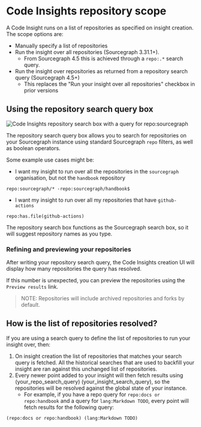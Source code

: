 # Code Insights repository scope

A Code Insight runs on a list of repositories as specified on insight creation. The scope options are:

* Manually specify a list of repositories
* Run the insight over all repositories (Sourcegraph 3.31.1+).
  * From Sourcegraph 4.5 this is achieved through a `repo:.*` search query.
* Run the insight over repositories as returned from a repository search query (Sourcegraph 4.5+)
  * This replaces the "Run your insight over all repositories" checkbox in prior versions

## Using the repository search query box

![Code Insights repository search box with a query for repo:sourcegraph](https://storage.googleapis.com/sourcegraph-assets/docs/images/code_insights/create_insight_repo_selection.png)

The repository search query box allows you to search for repositories on your Sourcegraph instance using standard Sourcegraph `repo` filters, as well as boolean operators.

Some example use cases might be:
* I want my insight to run over all the repositories in the `sourcegraph` organisation, but not the `handbook` repository

```sgquery
repo:sourcegraph/* -repo:sourcegraph/handbook$
```

* I want my insight to run over all my repositories that have `github-actions`
```sgquery
repo:has.file(github-actions)
```

The repository search box functions as the Sourcegraph search box, so it will suggest repository names as you type.

### Refining and previewing your repositories

After writing your repository search query, the Code Insights creation UI will display how many repositories the query has resolved.

If this number is unexpected, you can preview the repositories using the `Preview results` link.

> NOTE: Repositories will include archived repositories and forks by default.

## How is the list of repositories resolved?

If you are using a search query to define the list of repositories to run your insight over, then:

1. On insight creation the list of repositories that matches your search query is fetched. All the historical searches that are used to backfill your insight are ran against this unchanged list of repositories.
2. Every newer point added to your insight will then fetch results using (your_repo_search_query) (your_insight_search_query), so the repositories will be resolved against the global state of your instance.
    * For example, if you have a repo query for `repo:docs or repo:handbook` and a query for `lang:Markdown TODO`, every point will fetch results for the following query:

```sgquery
(repo:docs or repo:handbook) (lang:Markdown TODO)
```


